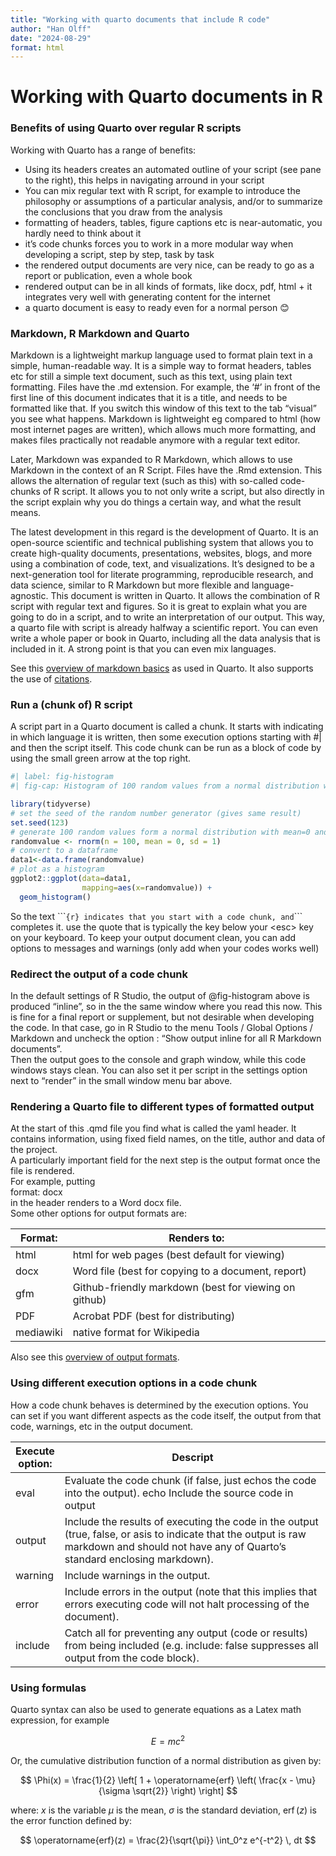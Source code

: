 ---
title: "Working with quarto documents that include R code"
author: "Han Olff"
date: "2024-08-29"
format: html
---

# Working with Quarto documents in R

### Benefits of using Quarto over regular R scripts

Working with Quarto has a range of benefits:

-   Using its headers creates an automated outline of your script (see pane to the right), this helps in navigating arround in your script
-   You can mix regular text with R script, for example to introduce the philosophy or assumptions of a particular analysis, and/or to summarize the conclusions that you draw from the analysis
-   formatting of headers, tables, figure captions etc is near-automatic, you hardly need to think about it
-   it's code chunks forces you to work in a more modular way when developing a script, step by step, task by task
-   the rendered output documents are very nice, can be ready to go as a report or publication, even a whole book
-   rendered output can be in all kinds of formats, like docx, pdf, html + it integrates very well with generating content for the internet
-   a quarto document is easy to ready even for a normal person 😊

### Markdown, R Markdown and Quarto

Markdown is a lightweight markup language used to format plain text in a simple, human-readable way. It is a simple way to format headers, tables etc for still a simple text document, such as this text, using plain text formatting. Files have the .md extension. For example, the '\#' in front of the first line of this document indicates that it is a title, and needs to be formatted like that. If you switch this window of this text to the tab "visual" you see what happens. Markdown is lightweight eg compared to html (how most internet pages are written), which allows much more formatting, and makes files practically not readable anymore with a regular text editor.

Later, Markdown was expanded to R Markdown, which allows to use Markdown in the context of an R Script. Files have the .Rmd extension. This allows the alternation of regular text (such as this) with so-called code-chunks of R script. It allows you to not only write a script, but also directly in the script explain why you do things a certain way, and what the result means.

The latest development in this regard is the development of Quarto. It is an open-source scientific and technical publishing system that allows you to create high-quality documents, presentations, websites, blogs, and more using a combination of code, text, and visualizations. It's designed to be a next-generation tool for literate programming, reproducible research, and data science, similar to R Markdown but more flexible and language-agnostic. This document is written in Quarto. It allows the combination of R script with regular text and figures. So it is great to explain what you are going to do in a script, and to write an interpretation of our output. This way, a quarto file with script is already halfway a scientific report. You can even write a whole paper or book in Quarto, including all the data analysis that is included in it. A strong point is that you can even mix languages.

See this [overview of markdown basics](https://quarto.org/docs/authoring/markdown-basics.html) as used in Quarto. It also supports the use of [citations](https://quarto.org/docs/authoring/citations.html).

### Run a (chunk of) R script

A script part in a Quarto document is called a chunk. It starts with indicating in which language it is written, then some execution options starting with #\| and then the script itself. This code chunk can be run as a block of code by using the small green arrow at the top right.

```{r, message = FALSE, warning = FALSE}
#| label: fig-histogram
#| fig-cap: Histogram of 100 random values from a normal distribution with 0 mean and 1 standard deviation

library(tidyverse)
# set the seed of the random number generator (gives same result)
set.seed(123)
# generate 100 random values form a normal distribution with mean=0 and standard deviation 1
randomvalue <- rnorm(n = 100, mean = 0, sd = 1)
# convert to a dataframe
data1<-data.frame(randomvalue)
# plot as a histogram
ggplot2::ggplot(data=data1, 
                mapping=aes(x=randomvalue)) +
  geom_histogram()

```

So the text \`\`\``{r} indicates that you start with a code chunk, and`\`\`\` completes it. use the quote that is typically the key below your \<esc\> key on your keyboard. To keep your output document clean, you can add options to messages and warnings (only add when your codes works well)

### Redirect the output of a code chunk

In the default settings of R Studio, the output of @fig-histogram above is produced "inline", so in the the same window where you read this now. This is fine for a final report or supplement, but not desirable when developing the code. In that case, go in R Studio to the menu Tools / Global Options / Markdown and uncheck the option : "Show output inline for all R Markdown documents".\
Then the output goes to the console and graph window, while this code windows stays clean. You can also set it per script in the settings option next to "render" in the small window menu bar above.

### Rendering a Quarto file to different types of formatted output

At the start of this .qmd file you find what is called the yaml header. It contains information, using fixed field names, on the title, author and data of the project.\
A particularly important field for the next step is the output format once the file is rendered.\
For example, putting\
format: docx\
in the header renders to a Word docx file.\
Some other options for output formats are:

| Format:   | Renders to:                                           |
|-----------|-------------------------------------------------------|
| html      | html for web pages (best default for viewing)         |
| docx      | Word file (best for copying to a document, report)    |
| gfm       | Github-friendly markdown (best for viewing on github) |
| PDF       | Acrobat PDF (best for distributing)                   |
| mediawiki | native format for Wikipedia                           |

Also see this [overview of output formats](https://quarto.org/docs/reference/).

### Using different execution options in a code chunk

How a code chunk behaves is determined by the execution options. You can set if you want different aspects as the code itself, the output from that code, warnings, etc in the output document.

| Execute option: | Descript                                                                                                                                                                                    |
|-----------------|---------------------------------------------------------------------------------------------------------------------------------------------------------------------------------------------|
| eval            | Evaluate the code chunk (if false, just echos the code into the output). echo Include the source code in output                                                                             |
| output          | Include the results of executing the code in the output (true, false, or asis to indicate that the output is raw markdown and should not have any of Quarto’s standard enclosing markdown). |
| warning         | Include warnings in the output.                                                                                                                                                             |
| error           | Include errors in the output (note that this implies that errors executing code will not halt processing of the document).                                                                  |
| include         | Catch all for preventing any output (code or results) from being included (e.g. include: false suppresses all output from the code block).                                                  |

### Using formulas

Quarto syntax can also be used to generate equations as a Latex math expression, for example

$$E = mc^{2}$$

Or, the cumulative distribution function of a normal distribution as given by:

$$
\Phi(x) = \frac{1}{2} \left[ 1 + \operatorname{erf} \left( \frac{x - \mu}{\sigma \sqrt{2}} \right) \right]
$$

where: $x$ is the variable $\mu$ is the mean, $\sigma$ is the standard deviation, $\operatorname{erf}(z)$ is the error function defined by:

$$
\operatorname{erf}(z) = \frac{2}{\sqrt{\pi}} \int_0^z e^{-t^2} \, dt
$$

